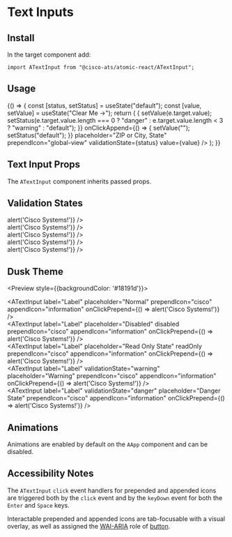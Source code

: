 

<Meta title="Components/Text Inputs" component={ATextInput} />

# Text Inputs

## Install

In the target component add:

```
import ATextInput from "@cisco-ats/atomic-react/ATextInput";
```

## Usage

<Preview>
  <Story name="usage-1">
    <AApp>
      <YourComponent>
    {() => {
      const [status, setStatus] = useState("default");
      const [value, setValue] = useState("Clear Me ->");
      return (
        <ATextInput
          appendIcon="close"
          label="Location"
          onChange={(e) => { setValue(e.target.value); setStatus(e.target.value.length === 0 ? "danger" : e.target.value.length < 3 ? "warning" : "default"); }}
          onClickAppend={() => { setValue(""); setStatus("default"); }}
          placeholder="ZIP or City, State"
          prependIcon="global-view"
          validationState={status}
          value={value} />
      );
    }}
      </YourComponent>
    </AApp>
  </Story>
</Preview>

## Text Input Props

The `ATextInput` component inherits passed props.

<Props of={ATextInput} />

## Validation States

<Preview>
  <Story name="validation-1">
    <AApp>
      <div className="mb-4">
        <ATextInput label="Label" placeholder="Normal" />
      </div>
      <div className="mb-4">
        <ATextInput label="Label" placeholder="Normal" prependIcon="cisco" appendIcon="information" onClickPrepend={() => alert('Cisco Systems!')} />
      </div>
      <div className="mb-4">
        <ATextInput label="Label" placeholder="Disabled" disabled />
      </div>
      <div className="mb-4">
        <ATextInput label="Label" placeholder="Disabled" disabled prependIcon="cisco" appendIcon="information" onClickPrepend={() => alert('Cisco Systems!')} />
      </div>
      <div className="mb-4">
        <ATextInput label="Label" placeholder="Read Only State" readOnly />
      </div>
      <div className="mb-4">
        <ATextInput label="Label" placeholder="Read Only State" readOnly prependIcon="cisco" appendIcon="information" onClickPrepend={() => alert('Cisco Systems!')} />
      </div>
      <div className="mb-4">
        <ATextInput label="Label" validationState="warning" placeholder="Warning State" />
      </div>
      <div className="mb-4">
        <ATextInput label="Label" validationState="warning" placeholder="Warning" prependIcon="cisco" appendIcon="information" onClickPrepend={() => alert('Cisco Systems!')} />
      </div>
      <div className="mb-4">
        <ATextInput label="Label" validationState="danger" placeholder="Danger State" />
      </div>
      <div className="mb-4">
        <ATextInput label="Label" validationState="danger" placeholder="Danger State" prependIcon="cisco" appendIcon="information" onClickPrepend={() => alert('Cisco Systems!')} />
      </div>
    </AApp>
  </Story>
</Preview>

## Dusk Theme

<Preview style={{backgroundColor: '#18191d'}}>
  <Story name="dusk-1">
    <AApp defaultTheme="dusk">
      <div className="mb-4">
        <ATextInput label="Label" placeholder="Normal" />
      </div>
      <div className="mb-4">
        <ATextInput label="Label" placeholder="Normal" prependIcon="cisco" appendIcon="information" onClickPrepend={() => alert('Cisco Systems!')} />
      </div>
      <div className="mb-4">
        <ATextInput label="Label" placeholder="Disabled" disabled />
      </div>
      <div className="mb-4">
        <ATextInput label="Label" placeholder="Disabled" disabled prependIcon="cisco" appendIcon="information" onClickPrepend={() => alert('Cisco Systems!')} />
      </div>
      <div className="mb-4">
        <ATextInput label="Label" placeholder="Read Only State" readOnly />
      </div>
      <div className="mb-4">
        <ATextInput label="Label" placeholder="Read Only State" readOnly prependIcon="cisco" appendIcon="information" onClickPrepend={() => alert('Cisco Systems!')} />
      </div>
      <div className="mb-4">
        <ATextInput label="Label" validationState="warning" placeholder="Warning State" />
      </div>
      <div className="mb-4">
        <ATextInput label="Label" validationState="warning" placeholder="Warning" prependIcon="cisco" appendIcon="information" onClickPrepend={() => alert('Cisco Systems!')} />
      </div>
      <div className="mb-4">
        <ATextInput label="Label" validationState="danger" placeholder="Danger State" />
      </div>
      <div className="mb-4">
        <ATextInput label="Label" validationState="danger" placeholder="Danger State" prependIcon="cisco" appendIcon="information" onClickPrepend={() => alert('Cisco Systems!')} />
      </div>
    </AApp>
  </Story>
</Preview>

## Animations

Animations are enabled by default on the `AApp` component and can be disabled.

<Preview>
  <Story name="animations-1">
    <AApp>
      <ATextInput label="Label" placeholder="Animated" />
    </AApp>
  </Story>
  <Story name="animations-2">
    <AApp animations={false}>
      <ATextInput label="Label" placeholder="Not Animated" />
    </AApp>
  </Story>
</Preview>

## Accessibility Notes

The `ATextInput` `click` event handlers for prepended and appended icons are triggered both by the `click` event and by the `keyDown` event for both the `Enter` and `Space` keys.

Interactable prepended and appended icons are tab-focusable with a visual overlay, as well as assigned the [WAI-ARIA](https://www.w3.org/WAI/standards-guidelines/aria/) role of [button](https://www.w3.org/TR/wai-aria/#button).
